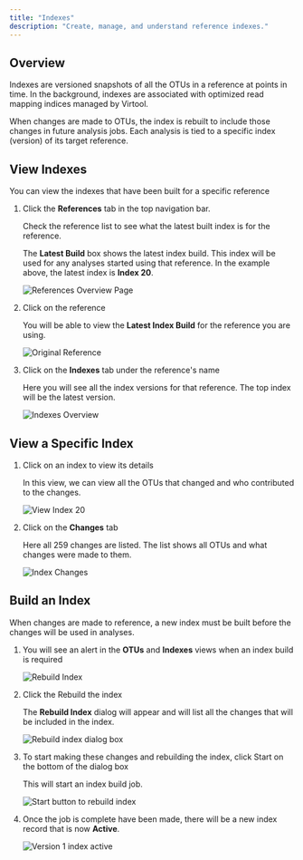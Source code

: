 ```yaml
---
title: "Indexes"
description: "Create, manage, and understand reference indexes."
---
```



## Overview

Indexes are versioned snapshots of all the OTUs in a reference at points in time. In the background, indexes are
associated with optimized read mapping indices managed by Virtool.

When changes are made to OTUs, the index is rebuilt to include those changes in future analysis jobs. Each analysis is
tied to a specific index (version) of its target reference.

## View Indexes

You can view the indexes that have been built for a specific reference

1. Click the **References** tab in the top navigation bar.

   Check the reference list to see what the latest built index is for the reference.

   The **Latest Build** box shows the latest index build. This index will be used for any analyses started using that
   reference. In the example above, the latest index is **Index 20**.

   ![References Overview Page](/images/indexes/reference_list.png)

2. Click on the reference

   You will be able to view the **Latest Index Build** for the reference you are using.

   ![Original Reference](/images/indexes/reference_latest.png)

3. Click on the **Indexes** tab under the reference's name

   Here you will see all the index versions for that reference. The top index will be the latest version.

   ![Indexes Overview](/images/indexes/list.png)

## View a Specific Index

1. Click on an index to view its details

   In this view, we can view all the OTUs that changed and who contributed to the changes.

   ![View Index 20](/images/indexes/detail.png)

2. Click on the **Changes** tab

   Here all 259 changes are listed. The list shows all OTUs and what changes were made to them.

   ![Index Changes](/images/indexes/detail_changes.png)

## Build an Index

When changes are made to reference, a new index must be built before the changes will be
used in analyses.

1. You will see an alert in the **OTUs** and **Indexes** views when an index build is required

   ![Rebuild Index](/images/indexes/rebuild.png)

2. Click the <DummyLink>Rebuild the index</DummyLink>

   The **Rebuild Index** dialog will appear and will list all the changes that will be included in the index.

   ![Rebuild index dialog box](/images/indexes/rebuild_dialog.png)

3. To start making these changes and rebuilding the index, click <DummyButton icon="wrench">Start</DummyButton> on the
   bottom of the dialog box

   This will start an index build job.

   ![Start button to rebuild index](/images/indexes/rebuild_start.png)

4. Once the job is complete have been made, there will be a new index record that is now <Icon name="check" /> **Active**.

   ![Version 1 index active](/images/indexes/rebuild_active.png)

